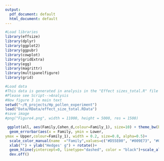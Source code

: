 ```yaml
---
output:
  pdf_document: default
  html_document: default
---
```


```r
#Load libraries
library(effsize)
library(dplyr)
library(ggplot2)
library(ggpubr)
library(cowplot)
library(gridExtra)
library(egg)
library(magrittr)
library(multipanelfigure)
library(grid)

#Load data
#This data is generated in analysis in the "Effect sizes_total.R" file
#Please see Script-->Analysis
#Now figure 3 in main text
setwd("~/R_projects/Hp_pollen_experiment")
load("Data/RData/effect_size_total.RData")
#save image
#png("Figure4.png", width = 11000, height = 5000, res = 1500)

 ggplot(all, aes(Family,Cohen_d,colour=Family_1), size=10) + theme_bw(base_size=10)+theme(axis.text.y = element_text(face = "italic"))+ geom_point( aes(colour=Family_1),size=2) +
  geom_errorbar(aes(x = Family, ymin = Lower, 
ymax = Upper,colour=Family_1), width = 0.2, size=0.8, alpha=0.5)+
  scale_color_manual(name  ="Family",values=c("#D55E00", "#009E73", "#0072B2"), labels=c("Brassicaceae","Convolvulaceae","Solanaceae"))+ guides(colour = guide_legend(override.aes = list(size=3)))+guides(colour = guide_legend(override.aes = list(colour=c("#0072B2", "#009E73", "#D55E00"))))+
  xlab("") + ylab("Hedges' g") + rotate()+
  geom_hline(yintercept=0, linetype="dashed", color = "black")+scale_alpha(guide = 'none')
  dev.off()

```
